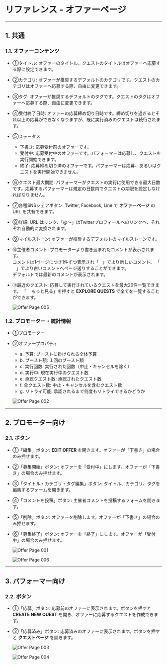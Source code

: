 # リファレンス - オファーページ

---

## 1. 共通

### 1.1. オファーコンテンツ

- ①タイトル: オファーのタイトル。クエストのタイトルはオファーへ応募する際に設定できます。
- ②カテゴリ: オファーが推奨するデフォルトのカテゴリです。クエストのカテゴリはオファーへ応募する際、自由に変更できます。
- ③タグ: オファーが推奨するデフォルトのタグです。クエストのタグはオファーへ応募する際、自由に変更できます。
- ④受付終了日時: オファーの応募締め切り日時です。締め切りを過ぎるとそれ以上の応募ができなくなりますが、既に実行済みのクエストは続行されます。
- ⑤ステータス
  - 下書き: 応募受付前のオファーです。
  - 受付中: 応募受付中のオファーです。パフォーマーは応募し、クエストを実行開始できます。
  - 終了: 応募締め切り済のオファーです。パフォーマーは応募、あるいはクエストを実行開始できません。
- ⑥クエスト最大期間: パフォーマーがクエストの実行に使用できる最大日数です。応募するパフォーマーは規定の日数内でクエストの期限を設定しなければなりません。
- ⑦各種SNSシェアボタン: Twitter, Facebook, Line で **オファーページ** の URL を共有できます。
- ⑧詳細: URL はリンク、「@～」はTwitterプロフィールへのリンクへ、それぞれ自動的に変換されます。
- ⑨マイルストーン: オファーが推奨するデフォルトのマイルストーンです。
- ⑩主催者コメント: プロモーターより書き込まれたコメントが表示されます。<br />
  コメントは1ページにつき1件ずつ表示され「<img src="/user-manual/chevron-left-solid.svg" className="inline" height="12" />」でより新しいコメント、
  「<img src="/user-manual/chevron-right-solid.svg" className="inline" height="12" />」でより古いコメントへページ送りすることができます。<br />
  デフォルトでは最新のコメントが表示されます。
- ⑪最近のクエスト: 応募して実行されているクエストを最大20件一覧できます。
  「<img src="/user-manual/search-solid.svg" className="inline" height="12" /> もっと見る」を押すと **EXPLORE QUESTS** で全てを一覧することができます。

  ![Offer Page 005](/user-manual/ja/reference/offer-page-005.png)

### 1.2. プロモーター・統計情報

- ①プロモーター
- ②オファープロパティ
  - a. 予算: ブーストに掛けられる全体予算
  - b. ブースト額: １回のブースト額
  - c. 実行回数: 実行された回数（中止・キャンセルを除く）
  - d. 実行中: 現在実行中のクエスト数
  - e. 承認クエスト数: 承認されたクエスト数
  - f. 全クエスト数: 中止・キャンセルを含むクエスト数
  - g. リトライ可能: 承認されるまで何度もリトライできるかどうか

  ![Offer Page 002](/user-manual/ja/reference/offer-page-002.png)

---

## 2. プロモーター向け

### 2.1. ボタン

- ①「編集」ボタン: **EDIT OFFER** を開きます。オファーが「下書き」の場合のみ押せます。
- ②「募集開始」ボタン: オファーを「受付中」にします。オファーが「下書き」の場合のみ押せます。
- ③「タイトル・カテゴリ・タグ編集」ボタン: タイトル、カテゴリ、タグを編集するフォームを開きます。
- ④「コメントを投稿」ボタン: 主催者コメントを投稿するフォームを開きます。
- ⑤「削除」ボタン: オファーを削除します。オファーが「下書き」の場合のみ押せます。
- ⑥「募集終了」ボタン: オファーを「終了」にします。オファーが「受付中」の場合のみ押せます。

  ![Offer Page 001](/user-manual/ja/reference/offer-page-001.png)

  ![Offer Page 006](/user-manual/ja/reference/offer-page-006.png)

---

## 3. パフォーマー向け

### 2.2. ボタン

- ①「応募」ボタン: 応募前のオファーに表示されます。ボタンを押すと **CREATE NEW QUEST** を開き、オファーに応募するクエストを作成できます。
- ②「応募済み」ボタン: 応募済みのオファーに表示されます。ボタンを押すと **クエストページ** を開きます。

  ![Offer Page 003](/user-manual/ja/reference/offer-page-003.png)

  ![Offer Page 004](/user-manual/ja/reference/offer-page-004.png)
